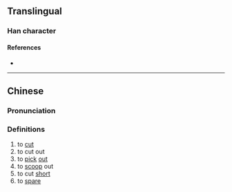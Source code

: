{{character info}}
==Translingual==

===Han character===
{{Han char|rn=18|rad=刀|as=18|sn=20|four=|canj=UBLN|ids=⿰巂刂}}

====References====
* {{Han ref|kx=0145.400|hdz=10363.030|uh=3512|ud=13586}}

----

==Chinese==
{{zh-forms}}

===Pronunciation===
{{zh-pron
|m=xí
|m-s=
|dg=
|c=kwai4
|c-t=
|g=
|h=pfs=
|j=
|mb=
|md=
|mn=
|mn-t=
|w=
|x=
|mc=y
|oc=y
|cat=v
}}

===Definitions===
{{zh-hanzi}}

# to [[cut]]
# to cut out
# to [[pick]] [[out]]
# to [[scoop]] out
# to cut [[short]]
# to [[spare]]